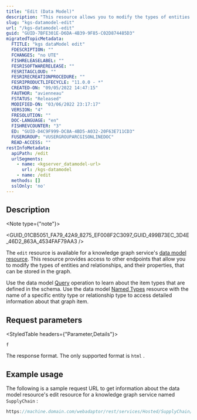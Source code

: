 ```yaml
---
title: "Edit (Data Model)"
description: "This resource allows you to modify the types of entities and relationships, and their properties, that can be stored in the knowledge graph."
slug: "kgs-datamodel-edit"
url: "/kgs-datamodel-edit"
guid: "GUID-7BFE301E-D6DA-4B39-9F85-C02D874485D3"
migratedTopicMetadata:
  FTITLE: "kgs dataModel edit"
  FDESCRIPTION: ""
  FCHANGES: "no UTE"
  FISHRELEASELABEL: ""
  FESRISOFTWARERELEASE: ""
  FESRITAGCLOUD: ""
  FESRIRECREATIONPROCEDURE: ""
  FESRIPRODUCTLIFECYCLE: "11.0.0 - *"
  CREATED-ON: "09/05/2022 14:47:15"
  FAUTHOR: "avienneau"
  FSTATUS: "Released"
  MODIFIED-ON: "03/06/2022 23:17:17"
  VERSION: "4"
  FRESOLUTION: ""
  DOC-LANGUAGE: "en"
  FISHREVCOUNTER: "3"
  ED: "GUID-D4C9F999-DC8A-4BD5-A032-20F63E711CD3"
  FUSERGROUP: "VUSERGROUPARCGISONLINEDOC"
  READ-ACCESS: ""
restInfoMetadata:
  apiPath: /edit
  urlSegments:
    - name: <kgserver_datamodel-url>
      url: /kgs-datamodel
    - name: /edit
  methods: []
  sslOnly: 'no'
---
```



## Description

<Note type={"note"}>

<GUID_01CB5051_FA79_42A9_8275_EF008F2C3097_GUID_499B73EC_3D4E_46D2_863A_4534FAF79AA3 />

</Note>

The `edit`  resource is available for a knowledge graph service's [data model resource](/kgs-datamodel). This resource provides access to other endpoints that allow you to modify the types of entities and relationships, and their properties, that can be stored in the graph.

Use the data model [Query](/kgs-datamodel-query) operation to learn about the item types that are defined in the schema. Use the data model [Named Types](/kgs-datamodel-edit-namedtypes) resource with the name of a specific entity type or relationship type to access detailed information about that graph item.

##  Request parameters

<StyledTable headers={"Parameter,Details"}>

<StyledTableRow>

<StyledTableCell cellStyle="markdown">

`f` 

</StyledTableCell>

<StyledTableCell cellStyle="markdown">

The response format. The only supported format is `html` .

</StyledTableCell>

</StyledTableRow>

</StyledTable>

## Example usage

The following is a sample request URL to get information about the data model resource's edit resource for a knowledge graph service named `SupplyChain` :

```javascript
https://machine.domain.com/webadaptor/rest/services/Hosted/SupplyChain/KnowledgeGraphServer/dataModel/edit?f=html
```

 
